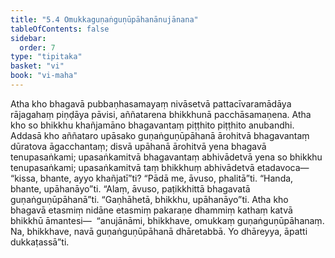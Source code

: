 ```yaml
---
title: "5.4 Omukkaguṇaṅguṇūpāhanānujānana"
tableOfContents: false
sidebar:
  order: 7
type: "tipitaka"
basket: "vi"
book: "vi-maha"
---
```



<DynamicBreadcrumb />

<Division number="247" book="vi-maha" bookNo="3" page="274">

<Paragraph number="1152" book="vi-maha">
Atha kho bhagavā pubbaṇhasamayaṃ nivāsetvā pattacīvaramādāya rājagahaṃ piṇḍāya pāvisi, aññatarena bhikkhunā pacchāsamaṇena. Atha kho so bhikkhu khañjamāno bhagavantaṃ piṭṭhito piṭṭhito anubandhi. Addasā kho aññataro upāsako guṇaṅguṇūpāhanā ārohitvā bhagavantaṃ dūratova āgacchantaṃ; disvā upāhanā ārohitvā yena bhagavā tenupasaṅkami; upasaṅkamitvā bhagavantaṃ abhivādetvā yena so bhikkhu tenupasaṅkami; upasaṅkamitvā taṃ bhikkhuṃ abhivādetvā etadavoca—  “kissa, bhante, ayyo khañjatī”ti? “Pādā me, āvuso, phalitā”ti. “Handa, bhante, upāhanāyo”ti. “Alaṃ, āvuso, paṭikkhittā bhagavatā guṇaṅguṇūpāhanā”ti. “Gaṇhāhetā, bhikkhu, upāhanāyo”ti. Atha kho bhagavā etasmiṃ nidāne etasmiṃ pakaraṇe dhammiṃ kathaṃ katvā bhikkhū āmantesi—  “anujānāmi, bhikkhave, omukkaṃ guṇaṅguṇūpāhanaṃ. Na, bhikkhave, navā guṇaṅguṇūpāhanā dhāretabbā. Yo dhāreyya, āpatti dukkaṭassā”ti.
</Paragraph>
</Division>